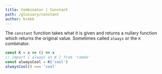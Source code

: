 ```yaml
---
title: Combinator | Constant
path: /glossary/constant
author: brekk
---
```



<Def of="Constant" parent="Combinator" />

The `constant` function takes what it is given and returns a nullary function which returns the original value. Sometimes called `always` or the `K` combinator.

```js
const K = x => () => x
// import { always as K } from 'ramda'
const alwaysCool = K('cool')
alwaysCool() === 'cool'
```
